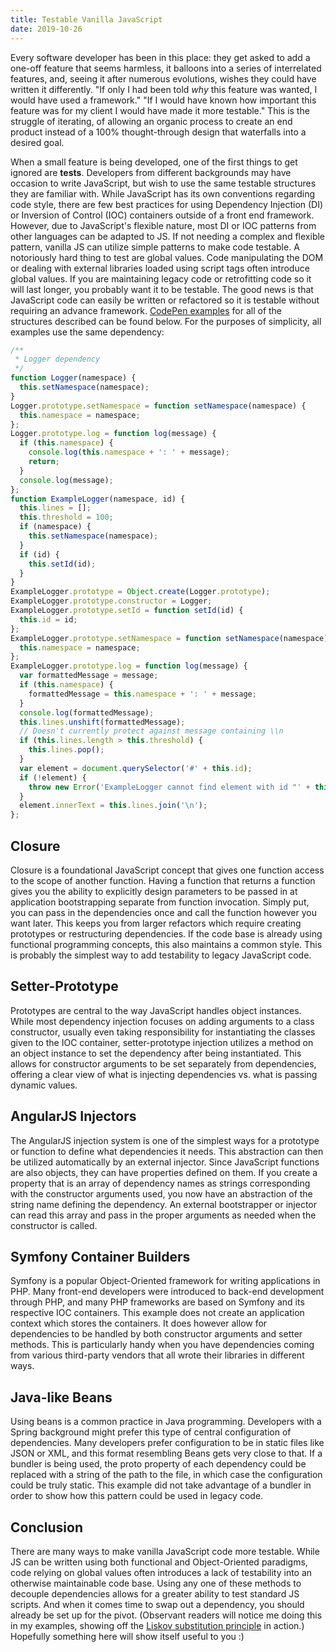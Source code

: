 ```yaml
---
title: Testable Vanilla JavaScript
date: 2019-10-26
---
```


Every software developer has been in this place: they get asked to add a one-off feature that seems harmless, it balloons into a series of interrelated features, and, seeing it after numerous evolutions, wishes they could have written it differently. "If only I had been told _why_ this feature was wanted, I would have used a framework." "If I would have known how important this feature was for my client I would have made it more testable." This is the struggle of iterating, of allowing an organic process to create an end product instead of a 100% thought-through design that waterfalls into a desired goal.

When a small feature is being developed, one of the first things to get ignored are **tests**. Developers from different backgrounds may have occasion to write JavaScript, but wish to use the same testable structures they are familiar with. While JavaScript has its own conventions regarding code style, there are few best practices for using Dependency Injection (DI) or Inversion of Control (IOC) containers outside of a front end framework. However, due to JavaScript's flexible nature, most DI or IOC patterns from other languages can be adapted to JS. If not needing a complex and flexible pattern, vanilla JS can utilize simple patterns to make code testable. A notoriously hard thing to test are global values. Code manipulating the DOM or dealing with external libraries loaded using script tags often introduce global values. If you are maintaining legacy code or retrofitting code so it will last longer, you probably want it to be testable. The good news is that JavaScript code can easily be written or refactored so it is testable without requiring an advance framework. [CodePen examples](https://codepen.io/collection/XQqzdP/) for all of the structures described can be found below. For the purposes of simplicity, all examples use the same dependency:

```javascript
/**
 * Logger dependency
 */
function Logger(namespace) {
  this.setNamespace(namespace);
}
Logger.prototype.setNamespace = function setNamespace(namespace) {
  this.namespace = namespace;
};
Logger.prototype.log = function log(message) {
  if (this.namespace) {
    console.log(this.namespace + ': ' + message);
    return;
  }
  console.log(message);
};
function ExampleLogger(namespace, id) {
  this.lines = [];
  this.threshold = 100;
  if (namespace) {
    this.setNamespace(namespace);
  }
  if (id) {
    this.setId(id);
  }
}
ExampleLogger.prototype = Object.create(Logger.prototype);
ExampleLogger.prototype.constructor = Logger;
ExampleLogger.prototype.setId = function setId(id) {
  this.id = id;
};
ExampleLogger.prototype.setNamespace = function setNamespace(namespace) {
  this.namespace = namespace;
};
ExampleLogger.prototype.log = function log(message) {
  var formattedMessage = message;
  if (this.namespace) {
    formattedMessage = this.namespace + ': ' + message;
  }
  console.log(formattedMessage);
  this.lines.unshift(formattedMessage);
  // Doesn't currently protect against message containing \\n
  if (this.lines.length > this.threshold) {
    this.lines.pop();
  }
  var element = document.querySelector('#' + this.id);
  if (!element) {
    throw new Error('ExampleLogger cannot find element with id "' + this.id + '"');
  }
  element.innerText = this.lines.join('\n');
};
```

## Closure

Closure is a foundational JavaScript concept that gives one function access to the scope of another function. Having a function that returns a function gives you the ability to explicitly design parameters to be passed in at application bootstrapping separate from function invocation. Simply put, you can pass in the dependencies once and call the function however you want later. This keeps you from larger refactors which require creating prototypes or restructuring dependencies. If the code base is already using functional programming concepts, this also maintains a common style. This is probably the simplest way to add testability to legacy JavaScript code.

<ClosureExample />

<!--
<iframe height="265" style="width: 100%;" scrolling="no" title="DI &amp; IOC - Closure" src="https://codepen.io/djragsdale/embed/KKKqzrN?height=265&theme-id=0&default-tab=result" frameborder="no" allowtransparency="true" allowfullscreen="true">
  See the Pen <a href='https://codepen.io/djragsdale/pen/KKKqzrN'>DI &amp; IOC - Closure</a> by David
  (<a href='https://codepen.io/djragsdale'>@djragsdale</a>) on <a href='https://codepen.io'>CodePen</a>.
</iframe>
-->

## Setter-Prototype

Prototypes are central to the way JavaScript handles object instances. While most dependency injection focuses on adding arguments to a class constructor, usually even taking responsibility for instantiating the classes given to the IOC container, setter-prototype injection utilizes a method on an object instance to set the dependency after being instantiated. This allows for constructor arguments to be set separately from dependencies, offering a clear view of what is injecting dependencies vs. what is passing dynamic values.

<SetterPrototypeExample />

## AngularJS Injectors

The AngularJS injection system is one of the simplest ways for a prototype or function to define what dependencies it needs. This abstraction can then be utilized automatically by an external injector. Since JavaScript functions are also objects, they can have properties defined on them. If you create a property that is an array of dependency names as strings corresponding with the constructor arguments used, you now have an abstraction of the string name defining the dependency. An external bootstrapper or injector can read this array and pass in the proper arguments as needed when the constructor is called.

<AngularJsExample />

## Symfony Container Builders

Symfony is a popular Object-Oriented framework for writing applications in PHP. Many front-end developers were introduced to back-end development through PHP, and many PHP frameworks are based on Symfony and its respective IOC containers. This example does not create an application context which stores the containers. It does however allow for dependencies to be handled by both constructor arguments and setter methods. This is particularly handy when you have dependencies coming from various third-party vendors that all wrote their libraries in different ways.

<SymfonyExample />

## Java-like Beans

Using beans is a common practice in Java programming. Developers with a Spring background might prefer this type of central configuration of dependencies. Many developers prefer configuration to be in static files like JSON or XML, and this format resembling Beans gets very close to that. If a bundler is being used, the proto property of each dependency could be replaced with a string of the path to the file, in which case the configuration could be truly static. This example did not take advantage of a bundler in order to show how this pattern could be used in legacy code.

<SpringExample />

## Conclusion

There are many ways to make vanilla JavaScript code more testable. While JS can be written using both functional and Object-Oriented paradigms, code relying on global values often introduces a lack of testability into an otherwise maintainable code base. Using any one of these methods to decouple dependencies allows for a greater ability to test standard JS scripts. And when it comes time to swap out a dependency, you should already be set up for the pivot. (Observant readers will notice me doing this in my examples, showing off the <a href="https://en.wikipedia.org/wiki/Liskov_substitution_principle">Liskov substitution principle</a> in action.) Hopefully something here will show itself useful to you :)